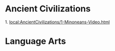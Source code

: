 = Ancient Civilizations =
1. [[local:AncientCivilizations/1-Minoneans-Video.html]]


= Language Arts =

